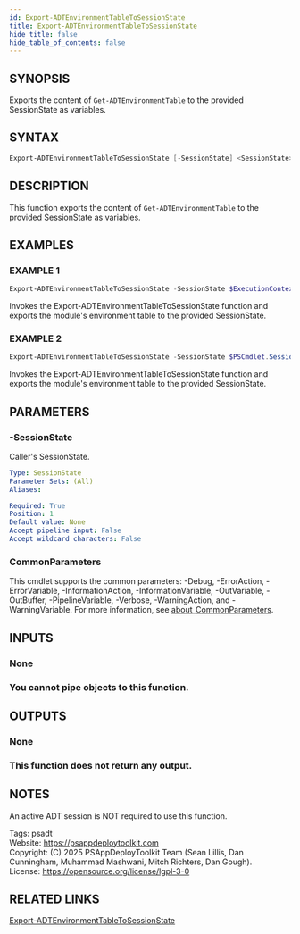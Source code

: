 ```yaml
---
id: Export-ADTEnvironmentTableToSessionState
title: Export-ADTEnvironmentTableToSessionState
hide_title: false
hide_table_of_contents: false
---
```


## SYNOPSIS

Exports the content of `Get-ADTEnvironmentTable` to the provided SessionState as variables.

## SYNTAX

```powershell
Export-ADTEnvironmentTableToSessionState [-SessionState] <SessionState> [<CommonParameters>]
```

## DESCRIPTION

This function exports the content of `Get-ADTEnvironmentTable` to the provided SessionState as variables.

## EXAMPLES

### EXAMPLE 1

```powershell
Export-ADTEnvironmentTableToSessionState -SessionState $ExecutionContext.SessionState
```

Invokes the Export-ADTEnvironmentTableToSessionState function and exports the module's environment table to the provided SessionState.

### EXAMPLE 2

```powershell
Export-ADTEnvironmentTableToSessionState -SessionState $PSCmdlet.SessionState
```

Invokes the Export-ADTEnvironmentTableToSessionState function and exports the module's environment table to the provided SessionState.

## PARAMETERS

### -SessionState

Caller's SessionState.

```yaml
Type: SessionState
Parameter Sets: (All)
Aliases:

Required: True
Position: 1
Default value: None
Accept pipeline input: False
Accept wildcard characters: False
```

### CommonParameters

This cmdlet supports the common parameters: -Debug, -ErrorAction, -ErrorVariable, -InformationAction, -InformationVariable, -OutVariable, -OutBuffer, -PipelineVariable, -Verbose, -WarningAction, and -WarningVariable. For more information, see [about_CommonParameters](http://go.microsoft.com/fwlink/?LinkID=113216).

## INPUTS

### None

### You cannot pipe objects to this function.
## OUTPUTS

### None

### This function does not return any output.
## NOTES
An active ADT session is NOT required to use this function.

Tags: psadt<br />
Website: https://psappdeploytoolkit.com<br />
Copyright: (C) 2025 PSAppDeployToolkit Team (Sean Lillis, Dan Cunningham, Muhammad Mashwani, Mitch Richters, Dan Gough).<br />
License: https://opensource.org/license/lgpl-3-0

## RELATED LINKS

[Export-ADTEnvironmentTableToSessionState](./Export-ADTEnvironmentTableToSessionState.mdx)
